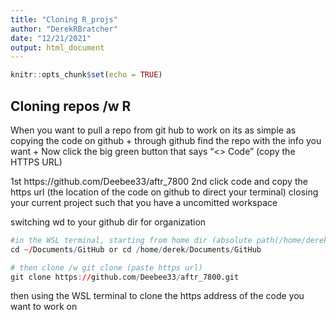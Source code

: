 ```yaml
---
title: "Cloning R_projs"
author: "DerekRBratcher"
date: "12/21/2021"
output: html_document
---
```


```r
knitr::opts_chunk$set(echo = TRUE)
```

## Cloning repos /w R

When you want to pull a repo from git hub to work on its as simple as copying the code on github
+ through github find the repo with the info you want
+ Now click the big green button that says “<> Code” (copy the HTTPS URL)

1st https://github.com/Deebee33/aftr_7800
2nd click code and copy the https url (the location of the code on github to direct your terminal)
closing your current project such that you have a uncomitted workspace

switching wd to your github dir for organization
```r
#in the WSL terminal, starting from home dir (absolute path(/home/derek)), relative path(~/)
cd ~/Documents/GitHub or cd /home/derek/Documents/GitHub

# then clone /w git clone (paste https url)
git clone https://github.com/Deebee33/aftr_7800.git


```

then using the WSL terminal to clone the https address of the code you want to work on

